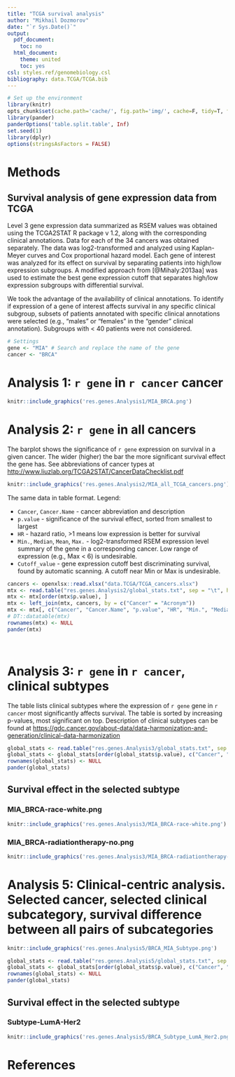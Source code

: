 ```yaml
---
title: "TCGA survival analysis"
author: "Mikhail Dozmorov"
date: "`r Sys.Date()`"
output:
  pdf_document:
    toc: no
  html_document:
    theme: united
    toc: yes
csl: styles.ref/genomebiology.csl
bibliography: data.TCGA/TCGA.bib
---
```


```r
# Set up the environment
library(knitr)
opts_chunk$set(cache.path='cache/', fig.path='img/', cache=F, tidy=T, fig.keep='high', echo=F, dpi=100, warnings=F, message=F, comment=NA, warning=F, results='as.is', fig.width = 10, fig.height = 6) #out.width=700, 
library(pander)
panderOptions('table.split.table', Inf)
set.seed(1)
library(dplyr)
options(stringsAsFactors = FALSE)
```

# Methods

## Survival analysis of gene expression data from TCGA

Level 3 gene expression data summarized as RSEM values was obtained using the TCGA2STAT R package v 1.2, along with the corresponding clinical annotations. Data for each of the 34 cancers was obtained separately. The data was log2-transformed and analyzed using Kaplan-Meyer curves and Cox proportional hazard model. Each gene of interest was analyzed for its effect on survival by separating patients into high/low expression subgroups. A modified approach from [@Mihaly:2013aa] was used to estimate the best gene expression cutoff that separates high/low expression subgroups with differential survival.

We took the advantage of the availability of clinical annotations. To identify if expression of a gene of interest affects survival in any specific clinical subgroup, subsets of patients annotated with specific clinical annotations were selected (e.g., “males” or “females” in the “gender” clinical annotation). Subgroups with < 40 patients were not considered.

```r
# Settings
gene <- "MIA" # Search and replace the name of the gene
cancer <- "BRCA"
```

# Analysis 1: `r gene` in `r cancer` cancer

```r
knitr::include_graphics('res.genes.Analysis1/MIA_BRCA.png')
```


# Analysis 2: `r gene` in all cancers

The barplot shows the significance of `r gene` expression on survival in a given cancer. The wider (higher) the bar the more significant survival effect the gene has. See abbreviations of cancer types at [http://www.liuzlab.org/TCGA2STAT/CancerDataChecklist.pdf](http://www.liuzlab.org/TCGA2STAT/CancerDataChecklist.pdf)   

```r
knitr::include_graphics('res.genes.Analysis2/MIA_all_TCGA_cancers.png')
```


The same data in table format. Legend:

- `Cancer`, `Cancer.Name` - cancer abbreviation and description
- `p.value` - significance of the survival effect, sorted from smallest to largest
- `HR` - hazard ratio, >1 means low expression is better for survival
- `Min.`, `Median`, `Mean`, `Max.` - log2-transformed RSEM expression level summary of the gene in a corresponding cancer. Low range of expression (e.g., Max < 6) is undesirable.
- `Cutoff_value` - gene expression cutoff best discriminating survival, found by automatic scanning. A cutoff near Min or Max is undesirable.

```r
cancers <- openxlsx::read.xlsx("data.TCGA/TCGA_cancers.xlsx")
mtx <- read.table("res.genes.Analysis2/global_stats.txt", sep = "\t", header = TRUE)
mtx <- mtx[order(mtx$p.value), ]
mtx <- left_join(mtx, cancers, by = c("Cancer" = "Acronym"))
mtx <- mtx[, c("Cancer", "Cancer.Name", "p.value", "HR", "Min.", "Median", "Mean", "Max.", "Cutoff_value")] # "HR_left", "HR_right", "X1st.Qu.", "X3rd.Qu.", 
# DT::datatable(mtx)
rownames(mtx) <- NULL
pander(mtx)
```

&nbsp;

# Analysis 3: `r gene` in `r cancer`, clinical subtypes

The table lists clinical subtypes where the expression of `r gene` gene in `r cancer` most significantly affects survival. The table is sorted by increasing p-values, most significant on top. Description of clinical subtypes can be found at [https://gdc.cancer.gov/about-data/data-harmonization-and-generation/clinical-data-harmonization](https://gdc.cancer.gov/about-data/data-harmonization-and-generation/clinical-data-harmonization)

```r
global_stats <- read.table("res.genes.Analysis3/global_stats.txt", sep = "\t", header = TRUE, fill = TRUE)
global_stats <- global_stats[order(global_stats$p.value), c("Cancer", "p.value", "HR", "Min.", "Median", "Mean", "Max.", "Cutoff_value")]
rownames(global_stats) <- NULL
pander(global_stats)
```

## Survival effect in the selected subtype

### MIA_BRCA-race-white.png

```r
knitr::include_graphics('res.genes.Analysis3/MIA_BRCA-race-white.png')
```

### MIA_BRCA-radiationtherapy-no.png

```r
knitr::include_graphics('res.genes.Analysis3/MIA_BRCA-radiationtherapy-no.png')
```

# Analysis 5: Clinical-centric analysis. Selected cancer, selected clinical subcategory, survival difference between all pairs of subcategories

```r
knitr::include_graphics('res.genes.Analysis5/BRCA_MIA_Subtype.png')
```

```r
global_stats <- read.table("res.genes.Analysis5/global_stats.txt", sep = "\t", header = TRUE, fill = TRUE)
global_stats <- global_stats[order(global_stats$p.value), c("Cancer", "Gene", "p.value", "HR")]
rownames(global_stats) <- NULL
pander(global_stats)
```

## Survival effect in the selected subtype

### Subtype-LumA-Her2

```r
knitr::include_graphics('res.genes.Analysis5/BRCA_Subtype_LumA_Her2.png')
```

# References

